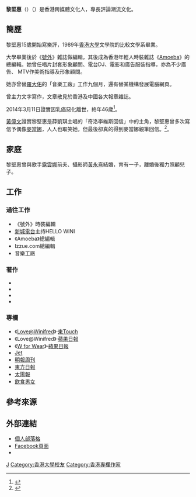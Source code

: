 

'''黎堅惠'''（{{lang|en|'''Winifred Lai'''}}）（{{bd|1968年|3月16日|2014年|3月11日|catIdx=Li黎堅惠}}）是香港跨媒體文化人，專長評論潮流文化。

== 簡歷 ==

黎堅惠15歲開始寫樂評，1989年[[香港大學|香港大學]]文學院的比較文學系畢業。

大學畢業後於《[[號外_(雜誌)|號外]]》雜誌做編輯，其後成為香港年輕人時裝雜誌《[[Amoeba|Amoeba]]》的總編輯。她曾任唱片封套形象顧問、電台DJ、電影和廣告服裝指導，亦為不少廣告、 MTV作美術指導及形象顧問。

她亦曾替[[羅大佑|羅大佑]]的「音樂工廠」工作九個月，還有替某機構發展電腦網頁。

曾主力文字寫作，文章散見於香港及中國各大報章雜誌。

2014年3月11日證實因乳癌惡化離世，終年46歲<ref>{{cite news|url=http://www.singpao.com/yl/mx/201403/t20140313_494263.html|title=「時裝達人」黎堅惠病逝|publisher=成報網|date=2014年3月13日}}{{dead link|date=2018年5月 |bot=InternetArchiveBot |fix-attempted=yes }}</ref>。

[[黃偉文|黃偉文]]證實黎堅惠是薛凱琪主唱的「奇洛李維斯回信」中的主角，黎堅惠曾多次寫信予偶像[[麥當娜|麥當娜]]，人人也取笑她，但最後卻真的得到麥當娜親筆回信。<ref>{{cite news|url=http://weibo.com/1719481457/AAHkut9ql?mod=weibotime|title=黃偉文微博|publisher=黃偉文|date=2014年3月13日|accessdate=2014年4月1日|archive-date=2014年4月7日|archive-url=https://web.archive.org/web/20140407104033/http://www.weibo.com/1719481457/AAHkut9ql?mod=weibotime|dead-url=no}}</ref>。

== 家庭 ==
黎堅惠曾與歌手[[露雲娜|露雲娜]]前夫、攝影師[[黃永熹|黃永熹]]結婚，育有一子，離婚後獨力照顧兒子。

== 工作 ==
=== 過往工作 ===
*《號外》時裝編輯
*[[新城電台|新城電台]]主持HELLO WINI
*《Amoeba》總編輯
*Izzue.com總編輯
*音樂工廠

=== 著作 ===
* {{cite book
 | author=陳珊妮、袁智聰、黃耀明、黎堅惠、王雙駿、黃家強、林哲儀、朱約信、林暐哲、葉雲甫
 | year=1999
 | title=《聽見2000分之100─十個音樂人‧100張CD和音樂的事》
 | publisher = 商周出版
 | isbn = 9576675197
}}
* {{cite book
 | author=黎堅惠
 | year=2000
 | title=《個人裝備1─少年口味》
 | publisher = 皇冠文化
 | isbn = 9628594966
}}
* {{cite book
 | author=黎堅惠
 | title=《時裝時刻1987-2007》
 | publisher = 三聯書店（香港）
 | isbn = 9789620427022
|date=2007年10月}}
* {{cite book
 | author=黎堅惠
 | title=《天空之鏡》
 | publisher = 三聯書店（香港）
|date=2010年10月}}

=== 專欄 ===
*《[http://lady.atnext.com/articles/art_list.cfm?sec_id=3840159&subsec_id=5031426 Love@Winifred]{{Wayback|url=http://lady.atnext.com/articles/art_list.cfm?sec_id=3840159&subsec_id=5031426 |date=20080101180416 }}》·[[東Touch|東Touch]]
*《Love@Winifred》·[[蘋果日報|蘋果日報]]
*《[http://lady.atnext.com/articles/art_list.cfm?sec_id=3840155&subsec_id=4084005 W for Wear]{{Wayback|url=http://lady.atnext.com/articles/art_list.cfm?sec_id=3840155&subsec_id=4084005 |date=20080105075858 }}》·[[蘋果日報|蘋果日報]]
*[[Jet_(雜誌)|Jet]]
*[[明報周刊|明報周刊]]
*[[東方日報|東方日報]]
*[[太陽報|太陽報]]
*[[飲食男女_(雜誌)|飲食男女]]

==參考來源==
{{reflist}}

== 外部連結 ==
* [http://www.winifredlai.com/ 個人部落格]{{Wayback|url=http://www.winifredlai.com/ |date=20140312224503 }}
* [http://www.facebook.com/pages/Winifred-Lai-/117941344815 Facebook頁面]
* {{Sinaweibo|winifredlai}}

[[Category:黎姓|J]]
[[Category:香港大學校友|Category:香港大學校友]]
[[Category:香港專欄作家|Category:香港專欄作家]]